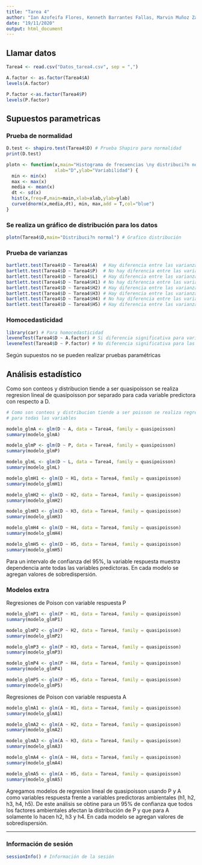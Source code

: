 ```yaml
---
title: "Tarea 4"
author: "Ian Azofeifa Flores, Kenneth Barrantes Fallas, Marvin Muñoz Zamora"
date: "19/11/2020"
output: html_document
---
```


## Llamar datos

```r
Tarea4 <- read.csv("Datos_tarea4.csv", sep = ",")

A.factor <- as.factor(Tarea4$A)
levels(A.factor)

P.factor <-as.factor(Tarea4$P)
levels(P.factor)
```

## Supuestos parametricas

### Prueba de normalidad 
```r
D.test <- shapiro.test(Tarea4$D) # Prueba Shapiro para normalidad
print(D.test)

plotn <- function(x,main="Histograma de frecuencias \ny distribuci?n normal",
                  xlab="D",ylab="Variabilidad") {
  min <- min(x)
  max <- max(x)
  media <- mean(x)
  dt <- sd(x)
  hist(x,freq=F,main=main,xlab=xlab,ylab=ylab)
  curve(dnorm(x,media,dt), min, max,add = T,col="blue")
}

```

### Se realiza un gráfico de distribución para los datos


```r
plotn(Tarea4$D,main="Distribuci?n normal") # Grafico distribución

```

### Prueba de varianzas 

```r
bartlett.test(Tarea4$D ~ Tarea4$A)  # Hay diferencia entre las varianzas 
bartlett.test(Tarea4$D ~ Tarea4$P)  # No hay diferencia entre las varianzas
bartlett.test(Tarea4$D ~ Tarea4$L)  # Hay diferencia entre las varianzas
bartlett.test(Tarea4$D ~ Tarea4$H1) # No hay diferencia entre las varianzas
bartlett.test(Tarea4$D ~ Tarea4$H2) # Hay diferencia entre las varianzas
bartlett.test(Tarea4$D ~ Tarea4$H3) # Hay diferencia entre las varianzas
bartlett.test(Tarea4$D ~ Tarea4$H4) # No hay diferencia entre las varianzas
bartlett.test(Tarea4$D ~ Tarea4$H5) # Hay diferencia entre las varianzas

```

### Homocedasticidad

```r
library(car) # Para homocedasticidad
leveneTest(Tarea4$D ~ A.factor) # Si diferencia significativa para variables entre los grupos
leveneTest(Tarea4$D ~ P.factor) # No diferencia significativa para las variables en los grupos
```

Según supuestos no se pueden realizar pruebas paramétricas


## Análisis estadístico

Como son conteos y distribucion tiende a ser quasipoisson se realiza regresion lineal de quasipoisson por separado para cada variable predictora con respecto a D.

```r
# Como son conteos y distribucion tiende a ser poisson se realiza regresion lineal de quasipoisson
# para todas las variables

modelo_glmA <- glm(D ~ A, data = Tarea4, family = quasipoisson)
summary(modelo_glmA)

modelo_glmP <- glm(D ~ P, data = Tarea4, family = quasipoisson)
summary(modelo_glmP)

modelo_glmL <- glm(D ~ L, data = Tarea4, family = quasipoisson)
summary(modelo_glmL)

modelo_glmH1 <- glm(D ~ H1, data = Tarea4, family = quasipoisson)
summary(modelo_glmH1)

modelo_glmH2 <- glm(D ~ H2, data = Tarea4, family = quasipoisson)
summary(modelo_glmH2)

modelo_glmH3 <- glm(D ~ H3, data = Tarea4, family = quasipoisson)
summary(modelo_glmH3)

modelo_glmH4 <- glm(D ~ H4, data = Tarea4, family = quasipoisson)
summary(modelo_glmH4)

modelo_glmH5 <- glm(D ~ H5, data = Tarea4, family = quasipoisson)
summary(modelo_glmH5)

```

Para un intervalo de confianza del 95%, la variable respuesta muestra dependencia ante todas las variables predictoras. En cada modelo se agregan valores de sobredispersión.

### Modelos extra
Regresiones de Poison con variable respuesta P 

```r

modelo_glmP1 <- glm(P ~ H1, data = Tarea4, family = quasipoisson)
summary(modelo_glmP1)

modelo_glmP2 <- glm(P ~ H2, data = Tarea4, family = quasipoisson)
summary(modelo_glmP2)

modelo_glmP3 <- glm(P ~ H3, data = Tarea4, family = quasipoisson)
summary(modelo_glmP3)

modelo_glmP4 <- glm(P ~ H4, data = Tarea4, family = quasipoisson)
summary(modelo_glmP4)

modelo_glmP5 <- glm(P ~ H5, data = Tarea4, family = quasipoisson)
summary(modelo_glmP5)


```

Regresiones de Poison con variable respuesta A

```r

modelo_glmA1 <- glm(A ~ H1, data = Tarea4, family = quasipoisson)
summary(modelo_glmA1)

modelo_glmA2 <- glm(A ~ H2, data = Tarea4, family = quasipoisson)
summary(modelo_glmA2)

modelo_glmA3 <- glm(A ~ H3, data = Tarea4, family = quasipoisson)
summary(modelo_glmA3)

modelo_glmA4 <- glm(A ~ H4, data = Tarea4, family = quasipoisson)
summary(modelo_glmA4)

modelo_glmA5 <- glm(A ~ H5, data = Tarea4, family = quasipoisson)
summary(modelo_glmA5)


```


Agregamos modelos de regresion lineal de quasipoisson usando P y A como variables respuesta frente a variables predictoras ambientales (h1, h2, h3, h4, h5). De este análisis se obtine para un 95% de confianza que todos los factores ambientales afectan la distribución de P y que para A solamente lo hacen h2, h3 y h4. En cada modelo se agregan valores de sobredispersión.

---
### Información de sesión
```r
sessionInfo() # Información de la sesión
```